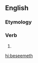 ==English==

===Etymology===
{{suffix|beseem|eth|lang=en}}

===Verb===
{{head|en|verb form}}

# {{en-archaic third-person singular of|beseem}}

[[hi:beseemeth]]